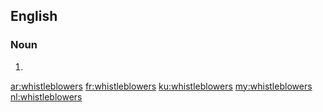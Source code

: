 ==English==

===Noun===
{{head|en|noun plural form}}

# {{plural of|whistleblower|lang=en}}

[[ar:whistleblowers]]
[[fr:whistleblowers]]
[[ku:whistleblowers]]
[[my:whistleblowers]]
[[nl:whistleblowers]]